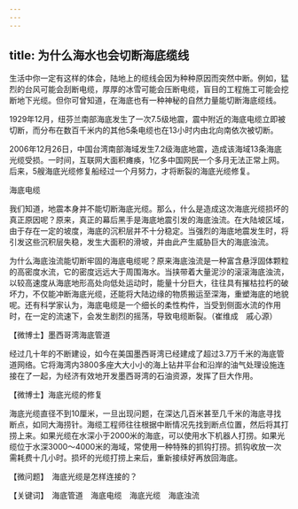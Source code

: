 ```yaml
---
---
---
```

title: 为什么海水也会切断海底缆线
---




生活中你一定有这样的体会，陆地上的缆线会因为种种原因而突然中断。例如，猛烈的台风可能会刮断电缆，厚厚的冰雪可能会压断电缆，盲目的工程施工可能会挖断地下光缆。但你可曾知道，在海底也有一种神秘的自然力量能切断海底缆线。

1929年12月，纽芬兰南部海底发生了一次7.5级地震，震中附近的海底电缆立即被切断，而分布在数百千米内的其他5条电缆也在13小时内由北向南依次被切断。

2006年12月26日，中国台湾南部海域发生7.2级海底地震，造成该海域13条海底光缆受损。一时间，互联网大面积瘫痪，1亿多中国网民一个多月无法正常上网。后来，5艘海底光缆修复船经过一个月努力，才将断裂的海底光缆修复。

海底电缆



我们知道，地震本身并不能切断海底光缆。那么，什么是造成这次海底光缆损坏的真正原因呢？原来，真正的幕后黑手是海底地震引发的海底浊流。在大陆坡区域，由于存在一定的坡度，海底的沉积层并不十分稳定。当强烈的海底地震发生时，将引发这些沉积层失稳，发生大面积的滑坡，并由此产生威胁巨大的海底浊流。

为什么海底浊流能切断牢固的海底电缆呢？原来海底浊流是一种富含悬浮固体颗粒的高密度水流，它的密度远远大于周围海水。当挟带着大量泥沙的滚滚海底浊流，以较高速度从海底地形高处向低处运动时，能量十分巨大，往往具有摧枯拉朽的破坏力，不仅能冲断海底光缆，还能将大陆边缘的物质搬运至深海，重塑海底的地貌呢。还有科学家认为，海底电缆是一个细长的柔性构件，当受到侧面水流的作用时，在一定的流速下，会发生剧烈的摇荡，导致电缆断裂。（崔维成　戚心源）





【微博士】墨西哥湾海底管道

经过几十年的不断建设，如今在美国墨西哥湾已经建成了超过3.7万千米的海底管道网络。它将海湾内3800多座大大小小的海上钻井平台和沿岸的油气处理设施连接在了一起，为经济有效地开发墨西哥湾的石油资源，发挥了巨大作用。

【微博士】海底光缆的修复

海底光缆直径不到10厘米，一旦出现问题，在深达几百米甚至几千米的海底寻找断点，如同大海捞针。海缆工程师往往根据中断情况先找到断点位置，然后将其打捞上来。如果光缆在水深小于2000米的海底，可以使用水下机器人打捞。如果光缆位于水深3000～4000米的海域，常使用一种特殊的抓钩打捞。抓钩收放一次需耗费十几小时。损坏的光缆打捞上来后，重新接续好再放回海底。

【微问题】　海底光缆是怎样连接的？

【关键词】　海底管道　海底电缆　海底光缆　海底浊流